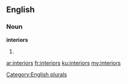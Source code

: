 ==English==

===Noun===
'''interiors'''

# {{plural of|interior}}

[[Category:English plurals]]

[[ar:interiors]]
[[fr:interiors]]
[[ku:interiors]]
[[my:interiors]]